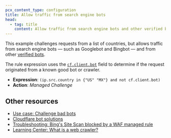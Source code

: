 ```yaml
---
pcx_content_type: configuration
title: Allow traffic from search engine bots
head:
  - tag: title
    content: Allow traffic from search engine bots and other verified bots
---
```


This example challenges requests from a list of countries, but allows traffic from search engine bots — such as Googlebot and Bingbot — and from other [verified bots](/bots/concepts/bot/#verified-bots).

The rule expression uses the [`cf.client.bot`](/ruleset-engine/rules-language/fields/reference/cf.client.bot/) field to determine if the request originated from a known good bot or crawler.

- **Expression**: `(ip.src.country in {"US" "MX"} and not cf.client.bot)`
- **Action**: _Managed Challenge_

## Other resources

- [Use case: Challenge bad bots](/waf/custom-rules/use-cases/challenge-bad-bots/)
- [Cloudflare bot solutions](/bots/)
- [Troubleshooting: Bing's Site Scan blocked by a WAF managed rule](/waf/troubleshooting/blocked-bing-site-scans/)
- [Learning Center: What is a web crawler?](https://www.cloudflare.com/learning/bots/what-is-a-web-crawler/)
